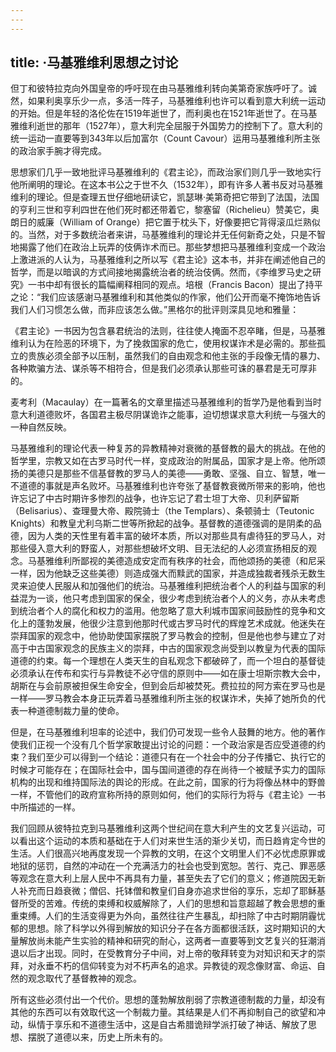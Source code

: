 ```yaml
---
---
---
```

title: ·马基雅维利思想之讨论
---




但丁和彼特拉克向外国皇帝的呼吁现在由马基雅维利转向美第奇家族呼吁了。诚然，如果利奥享乐少一点，多活一阵子，马基雅维利也许可以看到意大利统一运动的开始。但是年轻的洛伦佐在1519年逝世了，而利奥也在1521年逝世了。在马基雅维利逝世的那年（1527年），意大利完全屈服于外国势力的控制下了。意大利的统一运动一直要等到343年以后加富尔（Count Cavour）运用马基雅维利所主张的政治家手腕才得完成。

思想家们几乎一致地批评马基雅维利的《君主论》，而政治家们则几乎一致地实行他所阐明的理论。在这本书公之于世不久（1532年），即有许多人著书反对马基雅维利的理论。但是查理五世仔细地研读它，凯瑟琳·美第奇把它带到了法国，法国的亨利三世和亨利四世在他们死时都还带着它，黎塞留（Richelieu）赞美它，奥朗日的威廉（William of Orange）把它置于枕头下，好像要把它背得滚瓜烂熟似的。当然，对于多数统治者来讲，马基雅维利的理论并无任何新奇之处，只是不智地揭露了他们在政治上玩弄的伎俩诈术而已。那些梦想把马基雅维利变成一个政治上激进派的人认为，马基雅维利之所以写《君主论》这本书，并非在阐述他自己的哲学，而是以暗讽的方式间接地揭露统治者的统治伎俩。然而，《李维罗马史之研究》一书中却有很长的篇幅阐释相同的观点。培根（Francis Bacon）提出了持平之论：“我们应该感谢马基雅维利和其他类似的作家，他们公开而毫不掩饰地告诉我们人们习惯怎么做，而非应该怎么做。”黑格尔的批评则深具见地和雅量：

《君主论》一书因为包含暴君统治的法则，往往使人掩面不忍卒睹，但是，马基雅维利认为在险恶的环境下，为了挽救国家的危亡，使用权谋诈术是必需的。那些孤立的贵族必须全部予以压制，虽然我们的自由观念和他主张的手段像无情的暴力、各种欺骗方法、谋杀等不相符合，但是我们必须承认那些可诛的暴君是无可厚非的。



麦考利（Macaulay）在一篇著名的文章里描述马基雅维利的哲学乃是他看到当时意大利道德败坏，各国君主极尽阴谋诡诈之能事，迫切想谋求意大利统一与强大的一种自然反映。

马基雅维利的理论代表一种复苏的异教精神对衰微的基督教的最大的挑战。在他的哲学里，宗教又如在古罗马时代一样，变成政治的附属品，国家才是上帝。他所颂扬的美德只是那些不信基督教的罗马人的美德——勇敢、坚强、自立、智慧，唯一不道德的事就是声名败坏。马基雅维利也许夸张了基督教衰微所带来的影响，他也许忘记了中古时期许多惨烈的战争，也许忘记了君士坦丁大帝、贝利萨留斯（Belisarius）、查理曼大帝、殿院骑士（the Templars）、条顿骑士（Teutonic Knights）和教皇尤利乌斯二世等所掀起的战争。基督教的道德强调的是阴柔的品德，因为人类的天性里有着丰富的破坏本质，所以对那些具有虐待狂的罗马人，对那些侵入意大利的野蛮人，对那些想破坏文明、目无法纪的人必须宣扬相反的观念。马基雅维利所鄙视的美德造成安定而有秩序的社会，而他颂扬的美德（和尼采一样，因为他缺乏这些美德）则造成强大而黩武的国家，并造成独裁者残杀无数生灵来迫使人民服从和加强他们的统治。马基雅维利把统治者个人的利益与国家的利益混为一谈，他只考虑到国家的保全，很少考虑到统治者个人的义务，亦从未考虑到统治者个人的腐化和权力的滥用。他忽略了意大利城市国家间鼓励性的竞争和文化上的蓬勃发展，他很少注意到他那时代或古罗马时代的辉煌艺术成就。他迷失在崇拜国家的观念中，他协助使国家摆脱了罗马教会的控制，但是他也参与建立了对高于中古国家观念的民族主义的崇拜，中古的国家观念尚受到以教皇为代表的国际道德的约束。每一个理想在人类天生的自私观念下都破碎了，而一个坦白的基督徒必须承认在传布和实行与异教徒不必守信的原则中——如在康士坦斯宗教大会中，胡斯在与会前原被担保生命安全，但到会后却被焚死。费拉拉的阿方索在罗马也是一样——罗马教会本身正玩弄着马基雅维利所主张的权谋诈术，失掉了她所负的代表一种道德制裁力量的使命。

但是，在马基雅维利坦率的论述中，我们仍可发现一些令人鼓舞的地方。他的著作使我们正视一个没有几个哲学家敢提出讨论的问题：一个政治家是否应受道德的约束？我们至少可以得到一个结论：道德只有在一个社会中的分子传播它、执行它的时候才可能存在；在国际社会中，国与国间道德的存在尚待一个被赋予实力的国际机构的出现和维持国际法的舆论的形成。在此之前，国家的行为将像丛林中的野兽一样，不管他们的政府宣称所持的原则如何，他们的实际行为将与《君主论》一书中所描述的一样。

我们回顾从彼特拉克到马基雅维利这两个世纪间在意大利产生的文艺复兴运动，可以看出这个运动的本质和基础在于人们对来世生活的渐少关切，而日趋肯定今世的生活。人们很高兴地再度发现一个异教的文明，在这个文明里人们不必忧虑原罪或地狱的惩罚，自然的冲动在一个充满活力的社会也受到宽恕。苦行、克己、罪恶感等观念在意大利上层人民中不再具有力量，甚至失去了它们的意义；修道院因无新人补充而日趋衰微；僧侣、托钵僧和教皇们自身亦追求世俗的享乐，忘却了耶稣基督所受的苦难。传统的束缚和权威解除了，人们的思想和旨意超越了教会思想的重重束缚。人们的生活变得更为外向，虽然往往产生暴乱，却扫除了中古时期阴霾忧郁的思想。除了科学以外得到解放的知识分子在各方面都很活跃，这时期知识的大量解放尚未能产生实验的精神和研究的耐心，这两者一直要等到文艺复兴的狂潮消退以后才出现。同时，在受教育分子中间，对上帝的敬拜转变为对知识和天才的崇拜，对永垂不朽的信仰转变为对不朽声名的追求。异教徒的观念像财富、命运、自然的观念取代了基督教神的观念。

所有这些必须付出一个代价。思想的蓬勃解放削弱了宗教道德制裁的力量，却没有其他的东西可以有效取代这一个制裁力量。其结果是人们不再抑制自己的欲望和冲动，纵情于享乐和不道德生活中，这是自古希腊诡辩学派打破了神话、解放了思想、摆脱了道德以来，历史上所未有的。